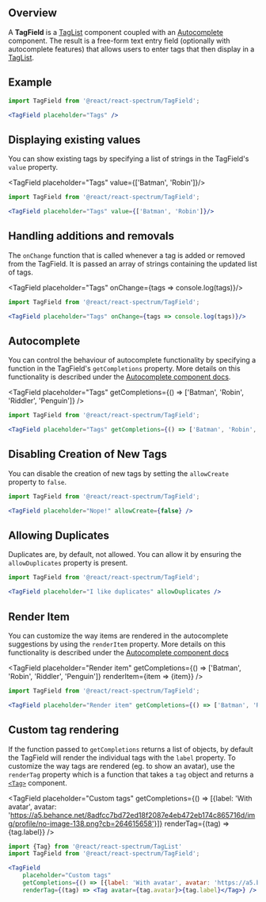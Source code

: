 
## Overview

A **TagField** is a [TagList](taglist) component coupled with an
[Autocomplete](autocomplete) component. The result is a free-form text entry
field (optionally with autocomplete features) that allows users to enter tags that
then display in a [TagList](taglist).

## Example

<TagField placeholder="Tags" />

```jsx
import TagField from '@react/react-spectrum/TagField';

<TagField placeholder="Tags" />
```
## Displaying existing values

You can show existing tags by specifying a list of strings in the TagField's `value` property.

<TagField placeholder="Tags" value={['Batman', 'Robin']}/>

```jsx
import TagField from '@react/react-spectrum/TagField';

<TagField placeholder="Tags" value={['Batman', 'Robin']}/>
```

## Handling additions and removals

The `onChange` function that is called whenever a tag is added or removed from the TagField. It is passed
an array of strings containing the updated list of tags.

<TagField placeholder="Tags" onChange={tags => console.log(tags)}/>

```jsx
import TagField from '@react/react-spectrum/TagField';

<TagField placeholder="Tags" onChange={tags => console.log(tags)}/>
```


## Autocomplete

You can control the behaviour of autocomplete functionality by specifying a function
in the TagField's `getCompletions` property. More details on this functionality
is described under the [Autocomplete component docs](autocomplete).

<TagField placeholder="Tags" getCompletions={() => ['Batman', 'Robin', 'Riddler', 'Penguin']} />

```jsx
import TagField from '@react/react-spectrum/TagField';

<TagField placeholder="Tags" getCompletions={() => ['Batman', 'Robin', 'Riddler', 'Penguin']} />
```

## Disabling Creation of New Tags

You can disable the creation of new tags by setting the `allowCreate` property
to `false`.

<TagField placeholder="Nope!" allowCreate={false} />

```jsx
import TagField from '@react/react-spectrum/TagField';

<TagField placeholder="Nope!" allowCreate={false} />
```

## Allowing Duplicates

Duplicates are, by default, not allowed. You can allow it by ensuring the
`allowDuplicates` property is present.

<TagField placeholder="I like duplicates" allowDuplicates />

```jsx
import TagField from '@react/react-spectrum/TagField';

<TagField placeholder="I like duplicates" allowDuplicates />
```

## Render Item
You can customize the way items are rendered in the autocomplete suggestions by using the `renderItem` property.
More details on this functionality is described under the [Autocomplete component docs](autocomplete)

<TagField placeholder="Render item" getCompletions={() => ['Batman', 'Robin', 'Riddler', 'Penguin']} renderItem={item => <time>{item}</time>} />

```jsx
import TagField from '@react/react-spectrum/TagField';

<TagField placeholder="Render item" getCompletions={() => ['Batman', 'Robin', 'Riddler', 'Penguin']} renderItem={item => <time>{item}</time>} />
```
## Custom tag rendering

If the function passed to `getCompletions` returns a list of objects, by default 
the TagField will render the individual tags with the `label` property. To customize the 
way tags are rendered (eg. to show an avatar), use the `renderTag` property which is a function
that takes a `tag` object and returns a [`<Tag>`](taglist) component.

<TagField 
    placeholder="Custom tags" 
    getCompletions={() => [{label: 'With avatar', avatar: 'https://a5.behance.net/8adfcc7bd72ed18f2087e4eb472eb174c865716d/img/profile/no-image-138.png?cb=264615658'}]} 
    renderTag={(tag) => <Tag avatar={tag.avatar}>{tag.label}</Tag>} />

```jsx
import {Tag} from '@react/react-spectrum/TagList'
import TagField from '@react/react-spectrum/TagField';

<TagField 
    placeholder="Custom tags" 
    getCompletions={() => [{label: 'With avatar', avatar: 'https://a5.behance.net/8adfcc7bd72ed18f2087e4eb472eb174c865716d/img/profile/no-image-138.png?cb=264615658'}]} 
    renderTag={(tag) => <Tag avatar={tag.avatar}>{tag.label}</Tag>} />
```
